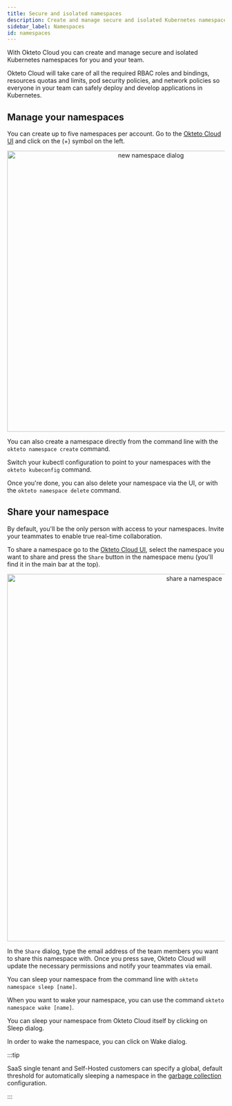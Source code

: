 ```yaml
---
title: Secure and isolated namespaces
description: Create and manage secure and isolated Kubernetes namespaces for you and your team
sidebar_label: Namespaces
id: namespaces
---
```



With Okteto Cloud you can create and manage secure and isolated Kubernetes namespaces for you and your team.

Okteto Cloud will take care of all the required RBAC roles and bindings, resources quotas and limits, pod security policies, and network policies so everyone in your team can safely deploy and develop applications in Kubernetes.

## Manage your namespaces

You can create up to five namespaces per account. Go to the [Okteto Cloud UI](https://cloud.okteto.com/#/?origin=docs) and click on the (+) symbol on the left.

<p align="center">
  <Image
    src={require("@site/static/img/new-dialog.png").default}
    alt="new namespace dialog"
    width="650"
  />
</p>

You can also create a namespace directly from the command line with the `okteto namespace create` command.

Switch your kubectl configuration to point to your namespaces with the `okteto kubeconfig` command.

Once you're done, you can also delete your namespace via the UI, or with the `okteto namespace delete` command.

## Share your namespace

By default, you'll be the only person with access to your namespaces. Invite your teammates to enable true real-time collaboration.

To share a namespace go to the [Okteto Cloud UI](https://cloud.okteto.com/#/?origin=docs), select the namespace you want to share and press the `Share` button in the namespace menu (you'll find it in the main bar at the top).

<p align="center">
  <Image
    src={require("@site/static/img/share.png").default}
    alt="share a namespace"
    width="850"
  />
</p>

In the `Share` dialog, type the email address of the team members you want to share this namespace with. Once you press save, Okteto Cloud will update the necessary permissions and notify your teammates via email.

You can sleep your namespace from the command line with `okteto namespace sleep [name]`.

When you want to wake your namespace, you can use the command `okteto namespace wake [name]`.

You can sleep your namespace from Okteto Cloud itself by clicking on Sleep dialog.

In order to wake the namespace, you can click on Wake dialog.

:::tip

SaaS single tenant and Self-Hosted customers can specify a global, default threshold for automatically sleeping a namespace in the [garbage collection](/self-hosted/administration/configuration.mdx/#gc) configuration.

:::
